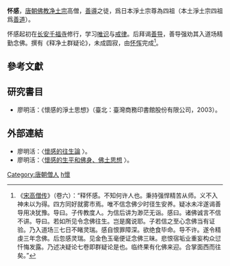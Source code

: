 '''怀感'''，[[唐朝|唐朝]][[佛教|佛教]][[淨土宗_(中國)|净土宗]]高僧，[[善導|善導]]之徒，爲日本淨土宗尊為四祖（本土淨土宗四祖爲[[善道|善道]]）。

怀感起初在[[长安|长安]][[千福寺|千福寺]]修行，学习[[唯识宗|唯识]]与[[佛教戒律|戒律]]。后拜谒[[善导|善导]]，善导强劝其入道场精勤念佛。撰有《释净土群疑论》，未成圆寂，由[[怀恽|怀恽]]完成<ref>《[[宋高僧传|宋高僧传]]》（卷六）：“释怀感。不知何许人也。秉持强悍精苦从师。义不入神未以为得。四方同好就雾市焉。唯不信念佛少时径生安养。疑冰未冸遂谒善导用决犹豫。导曰。子传教度人。为信后讲为渺茫无诣。感曰。诸佛诚言不信不讲。导曰。若如所见令念佛往生。岂是魔说耶。子若信之至心念佛当有证验。乃入道场三七日不睹灵瑞。感自恨罪障深。欲绝食毕命。导不许。遂令精虔三年念佛。后忽感灵瑞。见金色玉毫便证念佛三昧。悲恨宿垢业重妄构众愆忏悔发露。乃述决疑论七卷即群疑论是也。临终果有化佛来迎。合掌面西而往矣。”</ref>。

==參考文獻==
<div class="references-small">
<references></references>
==研究書目==
*廖明活：《懷感的淨土思想》（臺北：臺灣商務印書館股份有限公司，2003）。
==外部連結==
*廖明活：〈[http://www.chibs.edu.tw/ch_html/chbj/15/chbj1511.htm 懷感的往生論] {{Wayback|url=http://www.chibs.edu.tw/ch_html/chbj/15/chbj1511.htm |date=20200809092128 }}〉。
*廖明活：〈[http://www.litphil.sinica.edu.tw/home/publish/PDF/Bulletin/21/21-4.pdf 懷感的生平和佛身、佛土思想] {{Wayback|url=http://www.litphil.sinica.edu.tw/home/publish/PDF/Bulletin/21/21-4.pdf |date=20110410063303 }}〉。
{{佛教人物小作品}}
{{淨土}}
[[Category:唐朝僧人|Category:唐朝僧人]]
[[Category:中國淨土宗僧人|h懷]]
